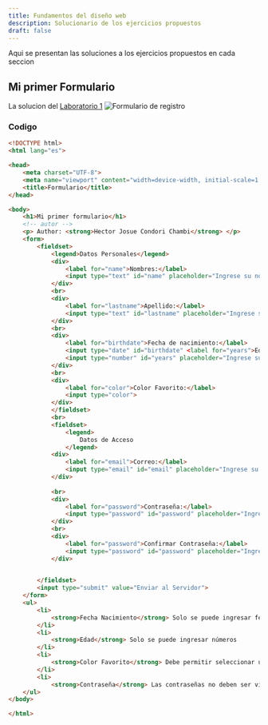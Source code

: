 ```yaml
---
title: Fundamentos del diseño web
description: Solucionario de los ejercicios propuestos
draft: false
---
```


Aqui se presentan las soluciones a los ejercicios propuestos en cada seccion

## Mi primer Formulario
La solucion del [Laboratorio 1](/guides/03-htmlexample/#trabajo-en-clase-1)
![Formulario de registro](../../../assets/html-register.png)

### Codigo
```html
<!DOCTYPE html>
<html lang="es">

<head>
    <meta charset="UTF-8">
    <meta name="viewport" content="width=device-width, initial-scale=1.0">
    <title>Formulario</title>
</head>

<body>
    <h1>Mi primer formulario</h1>
    <!-- autor -->
    <p> Author: <strong>Hector Josue Condori Chambi</strong> </p>
    <form>
        <fieldset>
            <legend>Datos Personales</legend>
            <div>
                <label for="name">Nombres:</label>
                <input type="text" id="name" placeholder="Ingrese su nombre">
            </div>
            <br>
            <div>
                <label for="lastname">Apellido:</label>
                <input type="text" id="lastname" placeholder="Ingrese su apellido">
            </div>
            <br>
            <div>
                <label for="birthdate">Fecha de nacimiento:</label>
                <input type="date" id="birthdate" <label for="years">Edad:</label>
                <input type="number" id="years" placeholder="Ingrese su edad">
            </div>
            <br>
            <div>
                <label for="color">Color Favorito:</label>
                <input type="color">
            </div>
            </fieldset>
            <br>
            <fieldset>
                <legend>
                    Datos de Acceso
                </legend>
            <div>
                <label for="email">Correo:</label>
                <input type="email" id="email" placeholder="Ingrese su correo">
            </div>
            
            <br>
            <div>
                <label for="password">Contraseña:</label>
                <input type="password" id="password" placeholder="Ingrese su contraseña">
            </div>
            <br>
            <div>
                <label for="password">Confirmar Contraseña:</label>
                <input type="password" id="password" placeholder="Ingrese su contraseña">
            </div>
            

        </fieldset>
        <input type="submit" value="Enviar al Servidor">
    </form>
    <ul>
        <li>
            <strong>Fecha Nacimiento</strong> Solo se puede ingresar fechas
        </li>
        <li>
            <strong>Edad</strong> Solo se puede ingresar números
        </li>
        <li>
            <strong>Color Favorito</strong> Debe permitir seleccionar un color
        </li>
        <li>
            <strong>Contraseña</strong> Las contraseñas no deben ser visibles
    </ul>
</body>

</html>
```